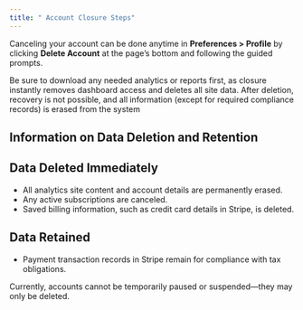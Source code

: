 ```yaml
---
title: " Account Closure Steps"
---
```


Canceling your account can be done anytime in **Preferences \> Profile** by clicking **Delete Account** at the page’s bottom and following the guided prompts.

Be sure to download any needed analytics or reports first, as closure instantly removes dashboard access and deletes all site data. After deletion, recovery is not possible, and all information (except for required compliance records) is erased from the system

## Information on Data Deletion and Retention

## Data Deleted Immediately

- All analytics site content and account details are permanently erased.
- Any active subscriptions are canceled.
- Saved billing information, such as credit card details in Stripe, is deleted.

## Data Retained

- Payment transaction records in Stripe remain for compliance with tax obligations.

Currently, accounts cannot be temporarily paused or suspended—they may only be deleted.